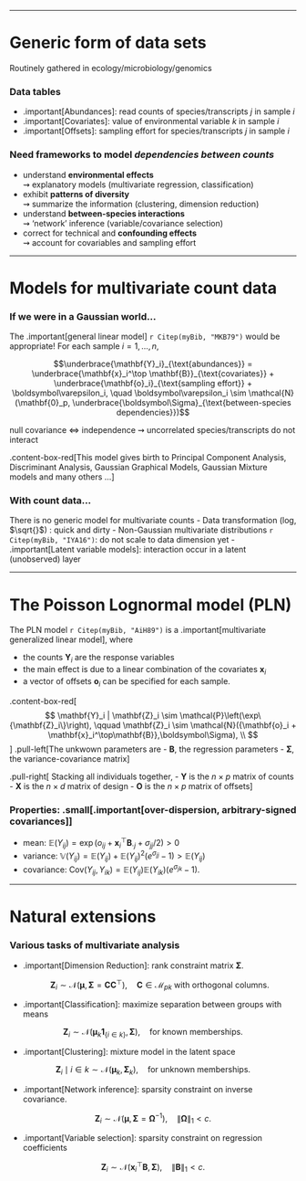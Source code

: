 
---

# Generic form of data sets

Routinely gathered in ecology/microbiology/genomics

### Data tables

  - .important[Abundances]: read counts of species/transcripts $j$ in sample $i$
  - .important[Covariates]: value of environmental variable $k$ in sample $i$
  - .important[Offsets]: sampling effort for species/transcripts $j$ in sample $i$

### Need frameworks to model _dependencies between counts_

  - understand **environmental effects** <br/>
      $\rightsquigarrow$ explanatory models (multivariate regression, classification)
  - exhibit **patterns of diversity** <br/>
      $\rightsquigarrow$ summarize the information (clustering, dimension reduction)
  - understand **between-species interactions** <br />
      $\rightsquigarrow$ 'network' inference (variable/covariance selection)
  - correct for technical and **confounding effects** <br/>
      $\rightsquigarrow$ account for covariables and sampling effort

---

# Models for multivariate count data

### If we were in a Gaussian world...

The .important[general linear model] `r Citep(myBib, "MKB79")` would be appropriate! For each sample $i = 1,\dots,n$, 

$$\underbrace{\mathbf{Y}_i}_{\text{abundances}} =  \underbrace{\mathbf{x}_i^\top \mathbf{B}}_{\text{covariates}} + \underbrace{\mathbf{o}_i}_{\text{sampling effort}} + \boldsymbol\varepsilon_i, \quad \boldsymbol\varepsilon_i \sim \mathcal{N}(\mathbf{0}_p, \underbrace{\boldsymbol\Sigma}_{\text{between-species dependencies}})$$

null covariance $\Leftrightarrow$ independence $\rightsquigarrow$ uncorrelated species/transcripts do not interact

.content-box-red[This model gives birth to Principal Component Analysis,
 Discriminant Analysis, Gaussian Graphical Models, Gaussian Mixture models and many others $\dots$]

### With count data...

There is no generic model for multivariate counts
  - Data transformation (log, $\sqrt{}$) : quick and dirty
  - Non-Gaussian multivariate distributions `r Citep(myBib, "IYA16")`: do not scale to data dimension yet
  - .important[Latent variable models]: interaction occur in a latent (unobserved) layer

---

# The Poisson Lognormal model (PLN)

The PLN model `r Citep(myBib, "AiH89")` is a .important[multivariate generalized linear model], where 

- the counts $\mathbf{Y}_i$ are the response variables
- the main effect is due to a linear combination of the covariates $\mathbf{x}_i$
- a vector of offsets $\mathbf{o}_i$ can be specified for each sample.

.content-box-red[
$$
\mathbf{Y}_i | \mathbf{Z}_i \sim \mathcal{P}\left(\exp\{\mathbf{Z}_i\}\right), \qquad \mathbf{Z}_i \sim \mathcal{N}({\mathbf{o}_i + \mathbf{x}_i^\top\mathbf{B}},\boldsymbol\Sigma), \\
$$
]
.pull-left[The unkwown parameters are 
- $\mathbf{B}$, the regression parameters
- $\boldsymbol\Sigma$, the variance-covariance matrix
]

.pull-right[
Stacking all individuals together, 
  - $\mathbf{Y}$ is the $n\times p$ matrix of counts  
  - $\mathbf{X}$ is the $n\times d$ matrix of design
  - $\mathbf{O}$ is the $n\times p$ matrix of offsets
]

### Properties: .small[.important[over-dispersion, arbitrary-signed covariances]]

- mean: $\mathbb{E}(Y_{ij}) =  \exp \left( o_{ij} + \mathbf{x}_i^\top {\mathbf{B}}_{\cdot j} + \sigma_{jj}/2\right) >  0$
- variance: $\mathbb{V}(Y_{ij}) = \mathbb{E}(Y_{ij}) + \mathbb{E}(Y_{ij})^2 \left( e^{\sigma_{jj}} - 1 \right) > \mathbb{E}(Y_{ij})$
- covariance: $\mathrm{Cov}(Y_{ij}, Y_{ik}) = \mathbb{E}(Y_{ij}) \mathbb{E}(Y_{ik}) \left( e^{\sigma_{jk}} - 1 \right).$


---

# Natural extensions

### Various tasks of multivariate analysis

  - .important[Dimension Reduction]: rank constraint matrix $\boldsymbol\Sigma$.
    
    $$\mathbf{Z}_i \sim \mathcal{N}(\boldsymbol\mu, \boldsymbol\Sigma = \mathbf{C}\mathbf{C}^\top), \quad \mathbf{C} \in \mathcal{M}_{pk} \text{ with orthogonal columns}.$$

  - .important[Classification]: maximize separation between groups with means 

  $$\mathbf{Z}_i \sim \mathcal{N}({\boldsymbol\mu}_k \mathbf{1}_{\{i\in k\}}, \boldsymbol\Sigma), \quad \text{for known memberships}.$$

  - .important[Clustering]: mixture model in the latent space 

  $$\mathbf{Z}_i \mid i \in k  \sim \mathcal{N}(\boldsymbol\mu_k, \boldsymbol\Sigma_k), \quad \text{for unknown memberships}.$$

  - .important[Network inference]: sparsity constraint on inverse covariance.
  
  $$\mathbf{Z}_i \sim \mathcal{N}(\boldsymbol\mu, \boldsymbol\Sigma = \boldsymbol\Omega^{-1}), \quad \|\boldsymbol\Omega \|_1 < c.$$

  - .important[Variable selection]: sparsity constraint on regression coefficients
  
  $$\mathbf{Z}_i \sim \mathcal{N}(\mathbf{x}_i^\top\mathbf{B}, \boldsymbol\Sigma), \quad \|\mathbf{B} \|_1 < c.$$
